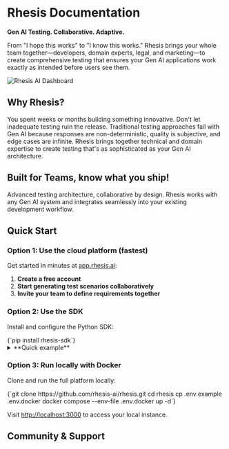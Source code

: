 # Rhesis Documentation

**Gen AI Testing. Collaborative. Adaptive.**

From "I hope this works" to "I know this works." Rhesis brings your whole team together—developers, domain experts, legal, and marketing—to create comprehensive testing that ensures your Gen AI applications work exactly as intended before users see them.

![Rhesis AI Dashboard](/screenshots/rhesis-ai-dashboard.png)

<ButtonGroup
  primaryText="Get Started →"
  primaryHref="/getting-started"
  secondaryText="Learn Core Concepts →"
  secondaryHref="/getting-started/concepts"
/>

## Why Rhesis?

You spent weeks or months building something innovative. Don't let inadequate testing ruin the release. Traditional testing approaches fail with Gen AI because responses are non-deterministic, quality is subjective, and edge cases are infinite. Rhesis brings together technical and domain expertise to create testing that's as sophisticated as your Gen AI architecture.

<FeatureOverview />

## Built for Teams, know what you ship!

Advanced testing architecture, collaborative by design. Rhesis works with any Gen AI system and integrates seamlessly into your existing development workflow.

<IndustryExamples />

## Quick Start

### Option 1: Use the cloud platform (fastest)

Get started in minutes at [app.rhesis.ai](https://app.rhesis.ai):

1. **Create a free account**
2. **Start generating test scenarios collaboratively**
3. **Invite your team to define requirements together**

### Option 2: Use the SDK

Install and configure the Python SDK:

<CodeBlock filename="terminal" language="bash">
{`pip install rhesis-sdk`}
</CodeBlock>

<details>
<summary>**Quick example**</summary>

<CodeBlock filename="app.py" language="python">
{`import rhesis
from rhesis.sdk.synthesizers.prompt_synthesizer import PromptSynthesizer

# Configuration
rhesis.api_key = "rh-XXXXXXXXXXXXXXXXXXXX"  # Get from app.rhesis.ai settings
rhesis.base_url = "https://api.rhesis.ai"  # optional

synthesizer = PromptSynthesizer(
  "Generate test cases for a doctor appointment scheduling chatbot"
)

test_set = synthesizer.generate(num_tests=4)

for test in test_set.tests:
  print("-" * 40)
  print(f"Prompt: {test['prompt']['content']}")
  print(f"Behavior: {test['behavior']}")
  print(f"Category: {test['category']}")
  print(f"Topic: {test['topic']}")

# Example output:
# ----------------------------------------
# Prompt: Schedule an appointment for me next week with Dr. Smith.
# Behavior: Reliability
# Category: Harmless
# Topic: Appointment Scheduling`}
</CodeBlock>

</details>

### Option 3: Run locally with Docker

Clone and run the full platform locally:

<CodeBlock filename="terminal" language="bash">
{`git clone https://github.com/rhesis-ai/rhesis.git
cd rhesis
cp .env.example .env.docker
docker compose --env-file .env.docker up -d`}
</CodeBlock>

Visit [http://localhost:3000](http://localhost:3000) to access your local instance.

## Community & Support

<CommunitySupport />
